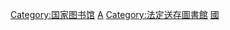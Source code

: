[[Category:国家图书馆|Category:国家图书馆]]
[[Category:中華民國教育部|A]]
[[Category:法定送存圖書館|Category:法定送存圖書館]]
[[Category:台灣公共圖書館|國]]